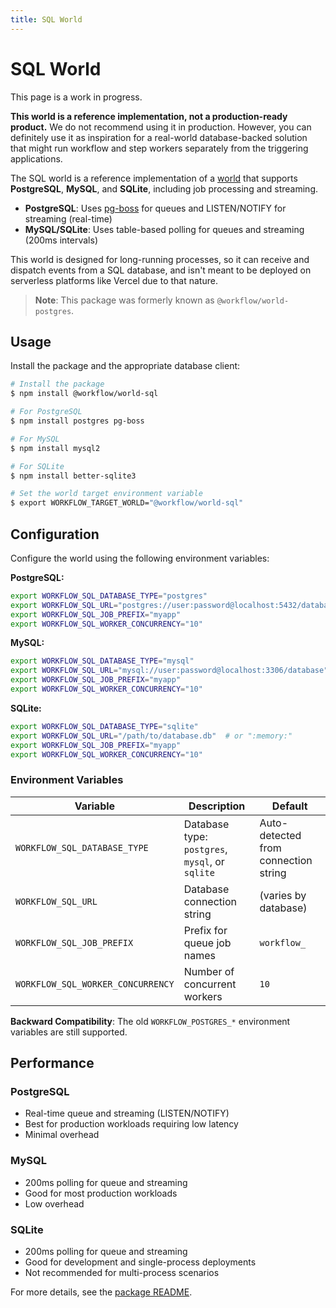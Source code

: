 ```yaml
---
title: SQL World
---
```



# SQL World

<Callout type="wip">

This page is a work in progress.

</Callout>

<p />

<Callout type="info">

**This world is a reference implementation, not a production-ready product.** We do not recommend using it in production. However, you can definitely use it as inspiration for a real-world database-backed solution that might run workflow and step workers separately from the triggering applications.

</Callout>

The SQL world is a reference implementation of a [world](/docs/deploying/world) that supports **PostgreSQL**, **MySQL**, and **SQLite**, including job processing and streaming.

- **PostgreSQL**: Uses [pg-boss](https://github.com/timgit/pg-boss) for queues and LISTEN/NOTIFY for streaming (real-time)
- **MySQL/SQLite**: Uses table-based polling for queues and streaming (200ms intervals)

This world is designed for long-running processes, so it can receive and dispatch events from a SQL database, and isn't meant to be deployed on serverless platforms like Vercel due to that nature.

> **Note**: This package was formerly known as `@workflow/world-postgres`.

## Usage

Install the package and the appropriate database client:

```bash
# Install the package
$ npm install @workflow/world-sql

# For PostgreSQL
$ npm install postgres pg-boss

# For MySQL
$ npm install mysql2

# For SQLite
$ npm install better-sqlite3

# Set the world target environment variable
$ export WORKFLOW_TARGET_WORLD="@workflow/world-sql"
```

## Configuration

Configure the world using the following environment variables:

**PostgreSQL:**
```bash
export WORKFLOW_SQL_DATABASE_TYPE="postgres"
export WORKFLOW_SQL_URL="postgres://user:password@localhost:5432/database"
export WORKFLOW_SQL_JOB_PREFIX="myapp"
export WORKFLOW_SQL_WORKER_CONCURRENCY="10"
```

**MySQL:**
```bash
export WORKFLOW_SQL_DATABASE_TYPE="mysql"
export WORKFLOW_SQL_URL="mysql://user:password@localhost:3306/database"
export WORKFLOW_SQL_JOB_PREFIX="myapp"
export WORKFLOW_SQL_WORKER_CONCURRENCY="10"
```

**SQLite:**
```bash
export WORKFLOW_SQL_DATABASE_TYPE="sqlite"
export WORKFLOW_SQL_URL="/path/to/database.db"  # or ":memory:"
export WORKFLOW_SQL_JOB_PREFIX="myapp"
export WORKFLOW_SQL_WORKER_CONCURRENCY="10"
```

### Environment Variables

| Variable                               | Description                                        | Default                                         |
| -------------------------------------- | -------------------------------------------------- | ----------------------------------------------- |
| `WORKFLOW_SQL_DATABASE_TYPE`           | Database type: `postgres`, `mysql`, or `sqlite`    | Auto-detected from connection string            |
| `WORKFLOW_SQL_URL`                     | Database connection string                         | (varies by database)                            |
| `WORKFLOW_SQL_JOB_PREFIX`              | Prefix for queue job names                         | `workflow_`                                     |
| `WORKFLOW_SQL_WORKER_CONCURRENCY`      | Number of concurrent workers                       | `10`                                            |

**Backward Compatibility**: The old `WORKFLOW_POSTGRES_*` environment variables are still supported.

## Performance

### PostgreSQL
- Real-time queue and streaming (LISTEN/NOTIFY)
- Best for production workloads requiring low latency
- Minimal overhead

### MySQL
- 200ms polling for queue and streaming
- Good for most production workloads
- Low overhead

### SQLite
- 200ms polling for queue and streaming
- Good for development and single-process deployments
- Not recommended for multi-process scenarios

For more details, see the [package README](https://github.com/vercel/workflow/tree/main/packages/world-sql).
